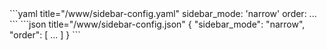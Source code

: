 
<Tabs groupId="config">
  <TabItem value="yaml" label="YAML" default>
    ```yaml title="<config directory>/www/sidebar-config.yaml"
    sidebar_mode: 'narrow'
    order:
      ...
    ```
  </TabItem>
  <TabItem value="json" label="JSON">
    ```json title="<config directory>/www/sidebar-config.json"
    {
      "sidebar_mode": "narrow",
      "order": [
        ...
      ]
    }
    ```
  </TabItem>
</Tabs>